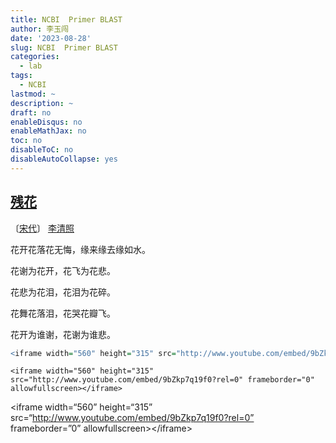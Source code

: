 ---
title: NCBI  Primer BLAST
author: 李玉闯
date: '2023-08-28'
slug: NCBI  Primer BLAST
categories:
  - lab
tags:
  - NCBI
lastmod: ~
description: ~
draft: no
enableDisqus: no
enableMathJax: no
toc: no
disableToC: no
disableAutoCollapse: yes
---

## [残花](https://www.zuowenxue.com/gushi/446027.html)

〔[宋代](https://www.zuowenxue.com/gushi/songdai/)〕 [李清照](https://www.zuowenxue.com/zuozhe/11084.html)

花开花落花无悔，缘来缘去缘如水。

花谢为花开，花飞为花悲。

花悲为花泪，花泪为花碎。

花舞花落泪，花哭花瓣飞。

花开为谁谢，花谢为谁悲。

```{r}
<iframe width="560" height="315" src="http://www.youtube.com/embed/9bZkp7q19f0?rel=0" frameborder="0" allowfullscreen></iframe>
```

`<iframe width="560" height="315" src="http://www.youtube.com/embed/9bZkp7q19f0?rel=0" frameborder="0" allowfullscreen></iframe>`

<div>

\<iframe width="560" height="315" src="[http://www.youtube.com/embed/9bZkp7q19f0?rel=0"](http://www.youtube.com/embed/9bZkp7q19f0?rel=0") frameborder="0" allowfullscreen\>\</iframe\>

</div>
